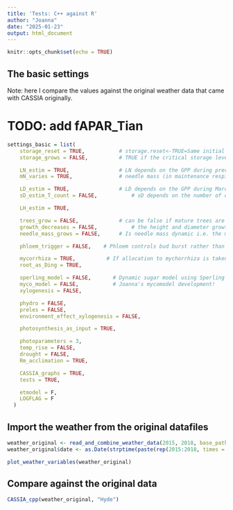 ```yaml
---
title: 'Tests: C++ against R'
author: "Joanna"
date: "2025-01-23"
output: html_document
---
```


```r
knitr::opts_chunk$set(echo = TRUE)
```

## The basic settings

Note: here I compare the values against the original weather data that came with CASSIA originally.

# TODO: add fAPAR_Tian

```r
settings_basic = list(
    storage_reset = TRUE,			# storage.reset<-TRUE=Same initial storage each year, storage.reset<-False, The storage on the last day of year X is  postponded to the first day of the year X+1
    storage_grows = FALSE,			# TRUE if the critical storage level increases with tree size.

    LN_estim = TRUE,				# LN depends on the GPP during previous july-august
    mN_varies = TRUE,				# needle mass (in maintenance respiration) is 2/3 of the total during period 1.10 - 31.5.

    LD_estim = TRUE,				# LD depends on the GPP during March-August
    sD_estim_T_count = FALSE,			# sD depends on the number of days when g in growing window - analogue to needles

    LH_estim = TRUE,

    trees_grow = FALSE,				# can be false if mature trees are modelled and not for a very long period
    growth_decreases = FALSE,			# the height and diameter growth (alfa_S and alfaD) decrease during the simulation
    needle_mass_grows = FALSE,		# Is needle mass dynamic i.e. the modelled growth is also respiring etc and following for some years? If true, note that root mass is related to needle mass

    phloem_trigger = FALSE,    # Phloem controls bud burst rather than whole tree sugar

    mycorrhiza = TRUE, 			# If allocation to mychorrhiza is taken into account
    root_as_Ding = TRUE,

    sperling_model = FALSE,       # Dynamic sugar model using Sperling's enzyme dynamics
    myco_model = FALSE,           # Joanna's mycomodel development!
    xylogenesis = FALSE,

    phydro = FALSE,
    preles = FALSE,
    environment_effect_xylogenesis = FALSE,

    photosynthesis_as_input = TRUE,

    photoparameters = 3,
    temp_rise = FALSE,
    drought = FALSE,
    Rm_acclimation = TRUE,

    CASSIA_graphs = TRUE,
    tests = TRUE,

    etmodel = F,
    LOGFLAG = F
  )
```

## Import the weather from the original datafiles

``` r
weather_original <- read_and_combine_weather_data(2015, 2018, base_path = "~/Documents/CASSIA/data/weather_original_")
weather_original$date <- as.Date(strptime(paste(rep(2015:2018, times = c(365, 366, 365, 365)), weather_original$X), format = "%Y %j"))

plot_weather_variables(weather_original)
```

## Compare against the original data

```r

CASSIA_cpp(weather_original, "Hyde")

```
